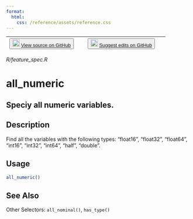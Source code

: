 ```yaml
---
format:
  html:
    css: /reference/assets/reference.css
---
```


| <button class="button"> ![](/reference/assets/GitHub-Mark-32px.png){width="20"} [View source on GitHub](https://github.com/rstudio/tfdatasets//blob/main/R/feature_spec.R) </button> | <button class="button"> ![](/reference/assets/GitHub-Mark-32px.png){width="20"} [Suggest edits on GitHub](https://github.com/rstudio/tfdatasets//edit/main/R/feature_spec.R) </button> |
|:------------------------------:|:--------------------------------------:|

*R/feature_spec.R*

# all_numeric

## Speciy all numeric variables.

## Description
Find all the variables with the following types: "float16", "float32", "float64", "int16", "int32", "int64", "half", "double". 


## Usage
```r
all_numeric() 
```







## See Also
Other Selectors:  `all_nominal()`, `has_type()`

